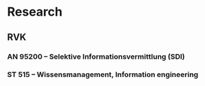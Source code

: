 # Research

## RVK

### AN 95200 -- Selektive Informationsvermittlung (SDI)

### ST 515 -- Wissensmanagement, Information engineering
